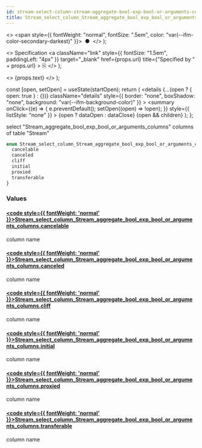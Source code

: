 ```yaml
---
id: stream-select-column-stream-aggregate-bool-exp-bool-or-arguments-columns
title: Stream_select_column_Stream_aggregate_bool_exp_bool_or_arguments_columns
---
```


<head>
  <meta content="noindex" name="robots" />
  <meta charset="utf-8" />
</head>

  <>
    <span style={{ fontWeight: "normal", fontSize: ".5em", color: "var(--ifm-color-secondary-darkest)" }}>
      &nbsp;●&nbsp;
    </span>
  </>
);

  <>
    Specification
    <a
      className="link"
      style={{ fontSize: "1.5em", paddingLeft: "4px" }}
      target="_blank"
      href={props.url}
      title={"Specified by " + props.url}
    >
      ⎘
    </a>
  </>
);

  <>
    <span className={props.class}>{props.text}</span>
  </>
);


  const [open, setOpen] = useState(startOpen);
  return (
    <details
      {...(open ? { open: true } : {})}
      className="details"
      style={{ border: "none", boxShadow: "none", background: "var(--ifm-background-color)" }}
    >
      <summary
        onClick={(e) => {
          e.preventDefault();
          setOpen((open) => !open);
        }}
        style={{ listStyle: "none" }}
      >
        {open ? dataOpen : dataClose}
      </summary>
      {open && children}
    </details>
  );
};

select "Stream_aggregate_bool_exp_bool_or_arguments_columns" columns of table "Stream"

```graphql
enum Stream_select_column_Stream_aggregate_bool_exp_bool_or_arguments_columns {
  cancelable
  canceled
  cliff
  initial
  proxied
  transferable
}
```

### Values

#### [<code style={{ fontWeight: 'normal' }}>Stream_select_column_Stream_aggregate_bool_exp_bool_or_arguments_columns.<b>cancelable</b></code>](#)

column name

#### [<code style={{ fontWeight: 'normal' }}>Stream_select_column_Stream_aggregate_bool_exp_bool_or_arguments_columns.<b>canceled</b></code>](#)

column name

#### [<code style={{ fontWeight: 'normal' }}>Stream_select_column_Stream_aggregate_bool_exp_bool_or_arguments_columns.<b>cliff</b></code>](#)

column name

#### [<code style={{ fontWeight: 'normal' }}>Stream_select_column_Stream_aggregate_bool_exp_bool_or_arguments_columns.<b>initial</b></code>](#)

column name

#### [<code style={{ fontWeight: 'normal' }}>Stream_select_column_Stream_aggregate_bool_exp_bool_or_arguments_columns.<b>proxied</b></code>](#)

column name

#### [<code style={{ fontWeight: 'normal' }}>Stream_select_column_Stream_aggregate_bool_exp_bool_or_arguments_columns.<b>transferable</b></code>](#)

column name
